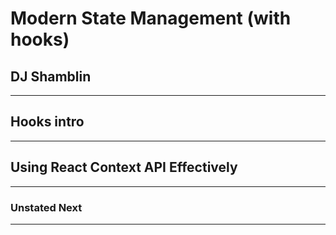 
# Modern State Management (with hooks)

## DJ Shamblin

---

## Hooks intro

<LiveCode />

---

## Using React Context API Effectively

---

### Unstated Next

---
